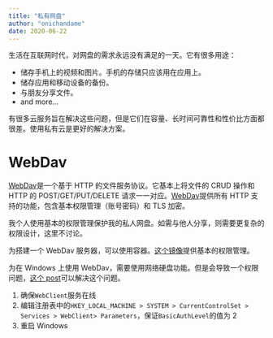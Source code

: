 ```yaml
---
title: "私有网盘"
author: "onichandame"
date: 2020-06-22
---
```


生活在互联网时代，对网盘的需求永远没有满足的一天。它有很多用途：

- 储存手机上的视频和图片。手机的存储只应该用在应用上。
- 储存应用和移动设备的备份。
- 与朋友分享文件。
- and more...

有很多云服务旨在解决这些问题，但是它们在容量、长时间可靠性和性价比方面都很差。使用私有云是更好的解决方案。

# WebDav

[WebDav][webdav]是一个基于 HTTP 的文件服务协议。它基本上将文件的 CRUD 操作和 HTTP 的 POST/GET/PUT/DELETE 请求一一对应。[WebDav][webdav]提供所有 HTTP 支持的功能，包含基本权限管理（账号密码）和 TLS 加密。

我个人使用基本的权限管理保护我的私人网盘。如需与他人分享，则需要更复杂的权限设计，这里不讨论。

为搭建一个 WebDav 服务器，可以使用容器。[这个镜像][container]提供基本的权限管理。

为在 Windows 上使用 WebDav，需要使用网络硬盘功能。但是会导致一个权限问题，[这个 post][windows]可以解决这个问题。

1. 确保`WebClient`服务在线
2. 编辑注册表中的`HKEY_LOCAL_MACHINE > SYSTEM > CurrentControlSet > Services > WebClient> Parameters`，保证`BasicAuthLevel`的值为 2
3. 重启 Windows

[webdav]: https://en.wikipedia.org/wiki/WebDAV
[container]: https://github.com/sashgorokhov/docker-nginx-webdav
[windows]: https://support.netdocuments.com/hc/en-us/articles/205212850-WebDAV-as-a-Mapped-Drive

